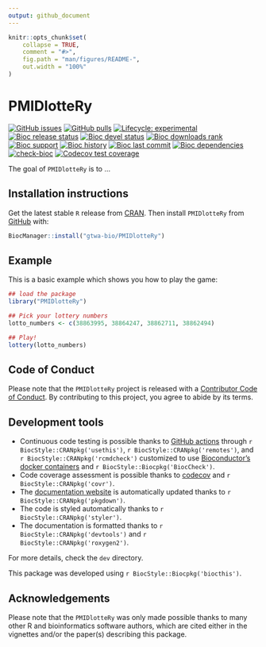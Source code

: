 ```yaml
---
output: github_document
---
```


<!-- README.md is generated from README.Rmd. Please edit that file -->

```r
knitr::opts_chunk$set(
    collapse = TRUE,
    comment = "#>",
    fig.path = "man/figures/README-",
    out.width = "100%"
)
```

# PMIDlotteRy

<!-- badges: start -->
[![GitHub issues](https://img.shields.io/github/issues/gtwa-bio/PMIDlotteRy)](https://github.com/gtwa-bio/PMIDlotteRy/issues)
[![GitHub pulls](https://img.shields.io/github/issues-pr/gtwa-bio/PMIDlotteRy)](https://github.com/gtwa-bio/PMIDlotteRy/pulls)
[![Lifecycle: experimental](https://img.shields.io/badge/lifecycle-experimental-orange.svg)](https://lifecycle.r-lib.org/articles/stages.html#experimental)
[![Bioc release status](http://www.bioconductor.org/shields/build/release/bioc/PMIDlotteRy.svg)](https://bioconductor.org/checkResults/release/bioc-LATEST/PMIDlotteRy)
[![Bioc devel status](http://www.bioconductor.org/shields/build/devel/bioc/PMIDlotteRy.svg)](https://bioconductor.org/checkResults/devel/bioc-LATEST/PMIDlotteRy)
[![Bioc downloads rank](https://bioconductor.org/shields/downloads/release/PMIDlotteRy.svg)](http://bioconductor.org/packages/stats/bioc/PMIDlotteRy/)
[![Bioc support](https://bioconductor.org/shields/posts/PMIDlotteRy.svg)](https://support.bioconductor.org/tag/PMIDlotteRy)
[![Bioc history](https://bioconductor.org/shields/years-in-bioc/PMIDlotteRy.svg)](https://bioconductor.org/packages/release/bioc/html/PMIDlotteRy.html#since)
[![Bioc last commit](https://bioconductor.org/shields/lastcommit/devel/bioc/PMIDlotteRy.svg)](http://bioconductor.org/checkResults/devel/bioc-LATEST/PMIDlotteRy/)
[![Bioc dependencies](https://bioconductor.org/shields/dependencies/release/PMIDlotteRy.svg)](https://bioconductor.org/packages/release/bioc/html/PMIDlotteRy.html#since)
[![check-bioc](https://github.com/gtwa-bio/PMIDlotteRy/actions/workflows/check-bioc.yml/badge.svg)](https://github.com/gtwa-bio/PMIDlotteRy/actions/workflows/check-bioc.yml)
[![Codecov test coverage](https://codecov.io/gh/gtwa-bio/PMIDlotteRy/branch/devel/graph/badge.svg)](https://app.codecov.io/gh/gtwa-bio/PMIDlotteRy?branch=devel)
<!-- badges: end -->

The goal of `PMIDlotteRy` is to ...

## Installation instructions

Get the latest stable `R` release from [CRAN](http://cran.r-project.org/). Then install `PMIDlotteRy` from [GitHub](https://github.com/gtwa-bio/PMIDlotteRy) with:

```r
BiocManager::install("gtwa-bio/PMIDlotteRy")
```


## Example

This is a basic example which shows you how to play the game:

```r
## load the package
library("PMIDlotteRy")

## Pick your lottery numbers
lotto_numbers <- c(38863995, 38864247, 38862711, 38862494)

## Play!
lottery(lotto_numbers)
```

## Code of Conduct

Please note that the `PMIDlotteRy` project is released with a [Contributor Code of Conduct](http://bioconductor.org/about/code-of-conduct/). By contributing to this project, you agree to abide by its terms.

## Development tools

* Continuous code testing is possible thanks to [GitHub actions](https://www.tidyverse.org/blog/2020/04/usethis-1-6-0/)  through `r BiocStyle::CRANpkg('usethis')`, `r BiocStyle::CRANpkg('remotes')`, and `r BiocStyle::CRANpkg('rcmdcheck')` customized to use [Bioconductor's docker containers](https://www.bioconductor.org/help/docker/) and `r BiocStyle::Biocpkg('BiocCheck')`.
* Code coverage assessment is possible thanks to [codecov](https://codecov.io/gh) and `r BiocStyle::CRANpkg('covr')`.
* The [documentation website](http://gtwa-bio.github.io/PMIDlotteRy) is automatically updated thanks to `r BiocStyle::CRANpkg('pkgdown')`.
* The code is styled automatically thanks to `r BiocStyle::CRANpkg('styler')`.
* The documentation is formatted thanks to `r BiocStyle::CRANpkg('devtools')` and `r BiocStyle::CRANpkg('roxygen2')`.

For more details, check the `dev` directory.

This package was developed using `r BiocStyle::Biocpkg('biocthis')`.

## Acknowledgements

Please note that the `PMIDlotteRy` was only made possible thanks to many other R and bioinformatics software authors, which are cited either in the vignettes and/or the paper(s) describing this package.

